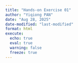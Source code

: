 ```yaml
---
title: "Hands-on Exercise 01"
author: "Yiqiong PAN"
date: "Aug 28, 2025"
date-modified: "last-modified"
format: html
execute:
  echo: true
  eval: true
  warning: false
  freeze: true
---
```


